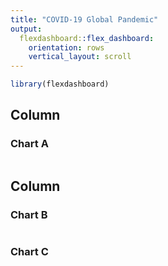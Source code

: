 ```yaml
---
title: "COVID-19 Global Pandemic"
output: 
  flexdashboard::flex_dashboard:
    orientation: rows
    vertical_layout: scroll
---
```


```r
library(flexdashboard)
```

Column {data-width=650}
-----------------------------------------------------------------------

### Chart A

```r

```

Column {data-width=350}
-----------------------------------------------------------------------

### Chart B

```r

```

### Chart C

```r

```

